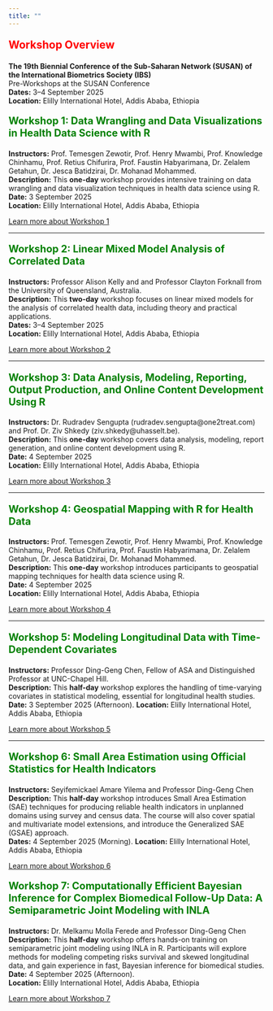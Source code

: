 ```yaml
---
title: ""
---
```


<p style="color: red; font-size: 1.5em; font-weight: bold;">Workshop Overview</p>

<p><strong>The 19th Biennial Conference of the Sub-Saharan Network (SUSAN) of the International Biometrics Society (IBS)</strong><br>
Pre-Workshops at the SUSAN Conference<br>
<strong>Dates:</strong> 3–4 September 2025<br>
<strong>Location:</strong> Elilly International Hotel, Addis Ababa, Ethiopia
</p>

<p style="color: green; font-size: 1.4em; font-weight: bold;">Workshop 1: Data Wrangling and Data Visualizations in Health Data Science with R</p>

**Instructors:** Prof. Temesgen Zewotir, Prof. Henry Mwambi, Prof. Knowledge Chinhamu, Prof. Retius Chifurira, Prof. Faustin Habyarimana, Dr. Zelalem Getahun, Dr. Jesca Batidzirai, Dr. Mohanad Mohammed.  
**Description:** This **one-day** workshop provides intensive training on data wrangling and data visualization techniques in health data science using R.  
**Date:** 3 September 2025  
**Location:** Elilly International Hotel, Addis Ababa, Ethiopia

[Learn more about Workshop 1](workshop 1.qmd)

---

<p style="color: green; font-size: 1.4em; font-weight: bold;">Workshop 2: Linear Mixed Model Analysis of Correlated Data</p>

**Instructors:** Professor Alison Kelly and and Professor Clayton Forknall from the University of Queensland, Australia.  
**Description:** This **two-day** workshop focuses on linear mixed models for the analysis of correlated health data, including theory and practical applications.  
**Dates:** 3–4 September 2025  
**Location:** Elilly International Hotel, Addis Ababa, Ethiopia

[Learn more about Workshop 2](workshop 2.qmd)

---

<p style="color: green; font-size: 1.4em; font-weight: bold;">Workshop 3: Data Analysis, Modeling, Reporting, Output Production, and Online Content Development Using R</p>

**Instructors:** Dr. Rudradev Sengupta (rudradev.sengupta@one2treat.com) and Prof. Dr. Ziv Shkedy (ziv.shkedy@uhasselt.be).  
**Description:** This **one-day** workshop covers data analysis, modeling, report generation, and online content development using R.  
**Date:** 4 September 2025  
**Location:** Elilly International Hotel, Addis Ababa, Ethiopia

[Learn more about Workshop 3](workshop 3.qmd)

---

<p style="color: green; font-size: 1.4em; font-weight: bold;">Workshop 4: Geospatial Mapping with R for Health Data</p>

**Instructors:** Prof. Temesgen Zewotir, Prof. Henry Mwambi, Prof. Knowledge Chinhamu, Prof. Retius Chifurira, Prof. Faustin Habyarimana, Dr. Zelalem Getahun, Dr. Jesca Batidzirai, Dr. Mohanad Mohammed.  
**Description:** This **one-day** workshop introduces participants to geospatial mapping techniques for health data science using R.  
**Date:** 4 September 2025  
**Location:** Elilly International Hotel, Addis Ababa, Ethiopia

[Learn more about Workshop 4](workshop 4.qmd)

---

<p style="color: green; font-size: 1.4em; font-weight: bold;">Workshop 5: Modeling Longitudinal Data with Time-Dependent Covariates</p>

**Instructors:** Professor Ding-Geng Chen, Fellow of ASA and Distinguished Professor at UNC-Chapel Hill.  
**Description:** This **half-day** workshop explores the handling of time-varying covariates in statistical modeling, essential for longitudinal health studies.  
**Date:** 3 September 2025  (Afternoon).
**Location:** Elilly International Hotel, Addis Ababa, Ethiopia

[Learn more about Workshop 5](workshop 5.qmd)

---

<p style="color: green; font-size: 1.4em; font-weight: bold;">Workshop 6: Small Area Estimation using Official Statistics for Health Indicators</p>

**Instructors:** Seyifemickael Amare Yilema and Professor Ding-Geng Chen  
**Description:** This **half-day** workshop introduces Small Area Estimation (SAE) techniques for producing reliable health indicators in unplanned domains using survey and census data. The course will also cover spatial and multivariate model extensions, and introduce the Generalized SAE (GSAE) approach.  
**Dates:** 4 September 2025 (Morning). 
**Location:** Elilly International Hotel, Addis Ababa, Ethiopia

[Learn more about Workshop 6](workshop 6.qmd)


<p style="color: green; font-size: 1.4em; font-weight: bold;">Workshop 7: Computationally Efficient Bayesian Inference for Complex Biomedical Follow-Up Data: A Semiparametric Joint Modeling with INLA</p>

**Instructors:** Dr. Melkamu Molla Ferede and Professor Ding-Geng Chen  
**Description:** This **half-day** workshop offers hands-on training on semiparametric joint modeling using INLA in R. Participants will explore methods for modeling competing risks survival and skewed longitudinal data, and gain experience in fast, Bayesian inference for biomedical studies.  
**Date:** 4 September 2025 (Afternoon).    
**Location:** Elilly International Hotel, Addis Ababa, Ethiopia

[Learn more about Workshop 7](workshop 7.qmd)

